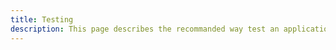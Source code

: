---
title: Testing
description: This page describes the recommanded way test an application built with dotUI. 
---


<Alert variant="warning" title="Under construction" />
